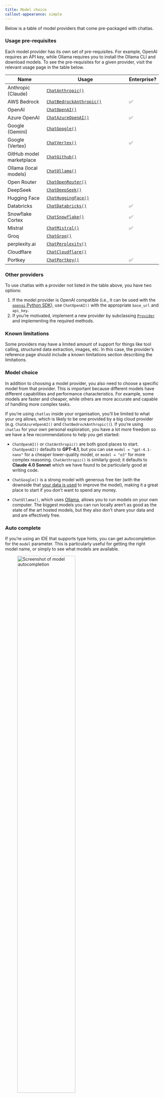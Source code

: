 ```yaml
---
title: Model choice
callout-appearance: simple
---
```


Below is a table of model providers that come pre-packaged with chatlas. 

::: callout-note
### Usage pre-requisites

Each model provider has its own set of pre-requisites. 
For example, OpenAI requires an API key, while Ollama requires you to install the Ollama CLI and download models.
To see the pre-requisites for a given provider, visit the relevant usage page in the table below.
:::


| Name                     | Usage                                                    | Enterprise? |
|--------------------------|----------------------------------------------------------|------------|
| Anthropic (Claude)       | [`ChatAnthropic()`](../reference/ChatAnthropic.qmd)     |    |
| AWS Bedrock              | [`ChatBedrockAnthropic()`](../reference/ChatBedrockAnthropic.qmd) | ✅ |
| OpenAI                   | [`ChatOpenAI()`](../reference/ChatOpenAI.qmd)           |    |
| Azure OpenAI             | [`ChatAzureOpenAI()`](../reference/ChatAzureOpenAI.qmd) | ✅ |
| Google (Gemini)          | [`ChatGoogle()`](../reference/ChatGoogle.qmd)           |    |
| Google (Vertex)          | [`ChatVertex()`](../reference/ChatVertex.qmd)           | ✅ |
| GitHub model marketplace | [`ChatGithub()`](../reference/ChatGithub.qmd)           |    |
| Ollama (local models)    | [`ChatOllama()`](../reference/ChatOllama.qmd)           |    |
| Open Router              | [`ChatOpenRouter()`](../reference/ChatOpenRouter.qmd)   |    |
| DeepSeek                 | [`ChatDeepSeek()`](../reference/ChatDeepSeek.qmd)       |    |
| Hugging Face             | [`ChatHuggingFace()`](../reference/ChatHuggingFace.qmd) |    |
| Databricks               | [`ChatDatabricks()`](../reference/ChatDatabricks.qmd)   | ✅ |
| Snowflake Cortex         | [`ChatSnowflake()`](../reference/ChatSnowflake.qmd)     | ✅ |
| Mistral                  | [`ChatMistral()`](../reference/ChatMistral.qmd)         | ✅ |
| Groq                     | [`ChatGroq()`](../reference/ChatGroq.qmd)               |    |
| perplexity.ai            | [`ChatPerplexity()`](../reference/ChatPerplexity.qmd)   |    |
| Cloudflare               | [`ChatCloudflare()`](../reference/ChatCloudflare.qmd)   |    |
| Portkey                  | [`ChatPortkey()`](../reference/ChatPortkey.qmd)         | ✅ |


::: callout-tip
### Other providers

To use chatlas with a provider not listed in the table above, you have two options:

1. If the model provider is OpenAI compatible (i.e., it can be used with the [`openai` Python SDK](https://github.com/openai/openai-python?tab=readme-ov-file#configuring-the-http-client)), use `ChatOpenAI()` with the appropriate `base_url` and `api_key`.
2. If you're motivated, implement a new provider by subclassing [`Provider`](https://github.com/posit-dev/chatlas/blob/main/chatlas/_provider.py) and implementing the required methods.
:::

::: callout-warning
### Known limitations

Some providers may have a limited amount of support for things like tool calling, structured data extraction, images, etc. In this case, the provider's reference page should include a known limitations section describing the limitations.
:::

### Model choice

In addition to choosing a model provider, you also need to choose a specific model from that provider. This is important because different models have different capabilities and performance characteristics. For example, some models are faster and cheaper, while others are more accurate and capable of handling more complex tasks.

If you're using `chatlas` inside your organisation, you'll be limited to what your org allows, which is likely to be one provided by a big cloud provider (e.g. `ChatAzureOpenAI()` and `ChatBedrockAnthropic()`). If you're using `chatlas` for your own personal exploration, you have a lot more freedom so we have a few recommendations to help you get started:

- `ChatOpenAI()` or `ChatAnthropic()` are both good places to start. `ChatOpenAI()` defaults to **GPT-4.1**, but you can use `model = "gpt-4.1-nano"` for a cheaper lower-quality model, or `model = "o3"` for more complex reasoning.  `ChatAnthropic()` is similarly good; it defaults to **Claude 4.0 Sonnet** which we have found to be particularly good at writing code.

- `ChatGoogle()` is a strong model with generous free tier (with the downside that [your data is used](https://ai.google.dev/gemini-api/terms#unpaid-services) to improve the model), making it a great place to start if you don't want to spend any money.

- `ChatOllama()`, which uses [Ollama](https://ollama.com), allows you to run models on your own computer. The biggest models you can run locally aren't as good as the state of the art hosted models, but they also don't share your data and and are effectively free.


### Auto complete

If you're using an IDE that supports type hints, you can get autocompletion for the `model` parameter. This is particularly useful for getting the right model name, or simply to see what models are available.

![Screenshot of model autocompletion](/images/model-type-hints.png){class="shadow rounded mb-3" width="67%" }


### Auto provider

[`ChatAuto()`](../reference/ChatAuto.qmd) is a special model provider that allows one to configure the model provider through environment variables. This is useful for having a single, simple, script that can run on any model provider, without having to change the code.